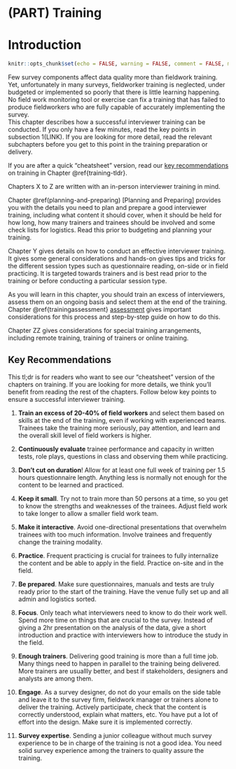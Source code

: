 # (PART) Training {-}

# Introduction


```r
knitr::opts_chunk$set(echo = FALSE, warning = FALSE, comment = FALSE, message = FALSE)
```

Few survey components affect data quality more than fieldwork training. Yet, unfortunately in many surveys, fieldworker training is neglected, under budgeted or implemented so poorly that there is little learning happening. No field work monitoring tool or exercise can fix a training that has failed to produce fieldworkers who are fully capable of accurately implementing the survey.   
This chapter describes how a successful interviewer training can be conducted. If you only have a few minutes, read the key points in subsection 1(LINK). If you are looking for more detail, read the relevant subchapters before you get to this point in the training preparation or delivery. 

If you are after a quick "cheatsheet" version, read our [key recommendations][Key Recommendations] on training in Chapter \@ref{training-tldr}.

Chapters X to Z are written with an in-person interviewer training in mind. 

Chapter \@ref(planning-and-preparing) [Planning and Preparing] provides you with the details you need to plan and prepare a good interviewer training, including what content it should cover, when it should be held for how long, how many trainers and trainees should be involved and some check lists for logistics. Read this prior to budgeting and planning your training. 

Chapter Y gives details on how to conduct an effective interviewer training. It gives some general considerations and hands-on gives tips and tricks for the different session types such as questionnaire reading, on-side or in field practicing. It is targeted towards trainers and is best read prior to the training or before conducting a particular session type.

As you will learn in this chapter, you should train an excess of interviewers, assess them on an ongoing basis and select them at the end of the training. Chapter \@ref{trainingassessment} [assessment](training-assessment) gives important considerations for this process and step-by-step guide on how to do this.

Chapter ZZ gives considerations for special training arrangements, including remote training, training of trainers or online training. 



## Key Recommendations

This tl;dr is for readers who want to see our “cheatsheet” version of the chapters on training. If you are looking for more details, we think you’ll benefit from reading the rest of the chapters. Follow below key points to ensure a successful interviewer training. 

1. __Train an excess of 20-40% of field workers__ and select them based on skills at the end of the training, even if working with experienced teams. Trainees take the training more seriously, pay attention, and learn and the overall skill level of field workers is higher.  

1. __Continuously evaluate__ trainee performance and capacity in written tests, role plays, questions in class and observing them while practicing. 

1. __Don’t cut on duration__! Allow for at least one full week of training per 1.5 hours questionnaire length. Anything less is normally not enough for the content to be learned and practiced.  

1. __Keep it small__. Try not to train more than 50 persons at a time, so you get to know the strengths and weaknesses of the trainees. Adjust field work to take longer to allow a smaller field work team.  

1. __Make it interactive__. Avoid one-directional presentations that overwhelm trainees with too much information. Involve trainees and frequently change the training modality.  

1. __Practice__. Frequent practicing is crucial for trainees to fully internalize the content and be able to apply in the field. Practice on-site and in the field.   

1. __Be prepared__. Make sure questionnaires, manuals and tests are truly ready prior to the start of the training. Have the venue fully set up and all admin and logistics sorted.  

1. __Focus__. Only teach what interviewers need to know to do their work well. Spend more time on things that are crucial to the survey. Instead of giving a 2hr presentation on the analysis of the data, give a short introduction and practice with interviewers how to introduce the study in the field.  

1. __Enough trainers__. Delivering good training is more than a full time job. Many things need to happen in parallel to the training being delivered. More trainers are usuallly better, and best if stakeholders, designers and analysts are among them. 

1. __Engage__. As a survey designer, do not do your emails on the side table and leave it to the survey firm, fieldwork manager or trainers alone to deliver the training. Actively participate, check that the content is correctly understood, explain what matters, etc. You have put a lot of effort into the design. Make sure it is implemented correctly.

1. __Survey expertise__. Sending a junior colleague without much survey experience to be in charge of the training is not a good idea. You need solid survey experience among the trainers to quality assure the training.    

